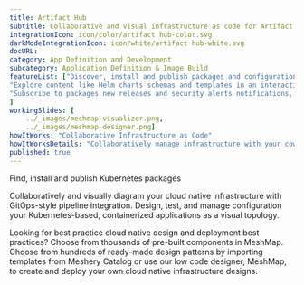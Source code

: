 ```yaml
---
title: Artifact Hub  
subtitle: Collaborative and visual infrastructure as code for Artifact Hub
integrationIcon: icon/color/artifact hub-color.svg
darkModeIntegrationIcon: icon/white/artifact hub-white.svg
docURL: 
category: App Definition and Development
subcategory: Application Definition & Image Build
featureList: ["Discover, install and publish packages and configurations.",
"Explore content like Helm charts schemas and templates in an interactive way.",
"Subscribe to packages new releases and security alerts notifications, via email or webhooks."
]
workingSlides: [
    ../_images/meshmap-visualizer.png,
    ../_images/meshmap-designer.png]
howItWorks: "Collaborative Infrastructure as Code"
howItWorksDetails: "Collaboratively manage infrastructure with your coworkers synchronously sharing the same designs."
published: true
---
```

<p>
    Find, install and publish Kubernetes packages
</p>
<p>
    Collaboratively and visually diagram your cloud native infrastructure with GitOps-style pipeline integration. Design, test, and manage configuration your Kubernetes-based, containerized applications as a visual topology.
</p>
<p>
    Looking for best practice cloud native design and deployment best practices? Choose from thousands of pre-built components in MeshMap. Choose from hundreds of ready-made design patterns by importing templates from Meshery Catalog or use our low code designer, MeshMap, to create and deploy your own cloud native infrastructure designs.
</p>